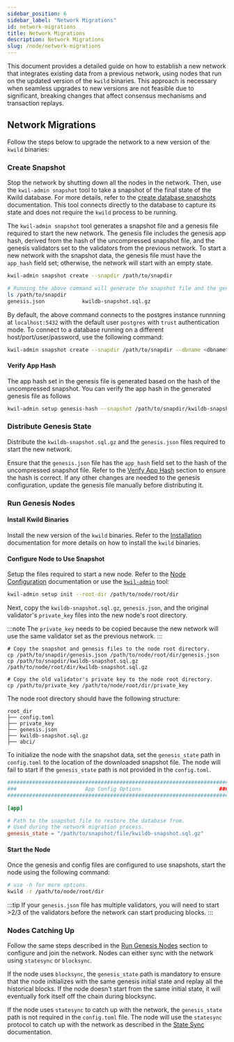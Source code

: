 ```yaml
---
sidebar_position: 6
sidebar_label: "Network Migrations"
id: network-migrations
title: Network Migrations
description: Network Migrations
slug: /node/network-migrations
---
```


This document provides a detailed guide on how to establish a new network that integrates existing data from a previous network, using nodes that run on the updated version of the `kwild` binaries. This approach is necessary when seamless upgrades to new versions are not feasible due to significant, breaking changes that affect consensus mechanisms and transaction replays.

## Network Migrations

Follow the steps below to upgrade the network to a new version of the `kwild` binaries:

### Create Snapshot

Stop the network by shutting down all the nodes in the network. Then, use the `kwil-admin snapshot` tool to take a snapshot of the final state of the Kwild database. For more details, refer to the [create database snapshots](/docs/ref/kwil-admin/snapshot/create) documentation. This tool connects directly to the database to capture its state and does not require the `kwild` process to be running.

The `kwil-admin snapshot` tool generates a snapshot file and a genesis file required to start the new network. The genesis file includes the genesis app hash, derived from the hash of the uncompressed snapshot file, and the genesis validators set to the validators from the previous network. To start a new network with the snapshot data, the genesis file must have the `app_hash` field set; otherwise, the network will start with an empty state.

```bash
kwil-admin snapshot create --snapdir /path/to/snapdir

# Running the above command will generate the snapshot file and the genesis.json file in the snapshot directory.
ls /path/to/snapdir
genesis.json            kwildb-snapshot.sql.gz
```

By default, the above command connects to the postgres instance runnning at `localhost:5432` with the default user `postgres` with `trust` authentication mode. To connect to a database running on a different host/port/user/password, use the following command:

```bash
kwil-admin snapshot create --snapdir /path/to/snapdir --dbname <dbname> --host <dbhost> --port <dbport> --user <dbuser> --password <dbpass>
```

#### Verify App Hash

The app hash set in the genesis file is generated based on the hash of the uncompressed snapshot. You can verify the app hash in the generated genesis file as follows

``` bash
kwil-admin setup genesis-hash --snapshot /path/to/snapdir/kwildb-snapshot.sql.gz
```

### Distribute Genesis State

Distribute the `kwildb-snapshot.sql.gz` and the `genesis.json` files required to start the new network. 

Ensure that the `genesis.json` file has the `app_hash` field set to the hash of the uncompressed snapshot file. Refer to the [Verify App Hash](#verify-app-hash) section to ensure the hash is correct. If any other changes are needed to the genesis configuration, update the genesis file manually before distributing it.

### Run Genesis Nodes

#### Install Kwild Binaries

Install the new version of the `kwild` binaries. Refer to the [Installation](/docs/daemon/installation) documentation for more details on how to install the `kwild` binaries.

####  Configure Node to Use Snapshot

Setup the files required to start a new node. Refer to the [Node Configuration](/docs/daemon/kwild#configuration) documentation or use the [`kwil-admin`](/docs/admin) tool:

```bash
kwil-admin setup init --root-dir /path/to/node/root/dir
```

Next, copy the `kwildb-snapshot.sql.gz`, `genesis.json`, and the original validator's `private_key` files into the new node's root directory.

:::note
The `private_key` needs to be copied because the new network will use the same validator set as the previous network.
:::

```
# Copy the snapshot and genesis files to the node root directory.
cp /path/to/snapdir/genesis.json /path/to/node/root/dir/genesis.json
cp /path/to/snapdir/kwildb-snapshot.sql.gz /path/to/node/root/dir/kwildb-snapshot.sql.gz

# Copy the old validator's private key to the node root directory.
cp /path/to/private_key /path/to/node/root/dir/private_key
```

The node root directory should have the following structure:

```
root_dir
├── config.toml
├── private_key
├── genesis.json
├── kwildb-snapshot.sql.gz
├── abci/
```

To initialize the node with the snapshot data, set the `genesis_state` path in `config.toml` to the location of the downloaded snapshot file. The node will fail to start if the `genesis_state` path is not provided in the `config.toml`.

```TOML
#######################################################################
###                      App Config Options                         ###
#######################################################################

[app]

# Path to the snapshot file to restore the database from.
# Used during the network migration process.
genesis_state = "/path/to/snapshot/file/kwildb-snapshot.sql.gz"
```

#### Start the Node

Once the genesis and config files are configured to use snapshots, start the node using the following command:

```bash
# use -h for more options. 
kwild -r /path/to/node/root/dir
```

:::tip
If your `genesis.json` file has multiple validators, you will need to start >2/3 of the validators before the network can start producing blocks.
:::

### Nodes Catching Up

Follow the same steps described in the [Run Genesis Nodes](#run-genesis-nodes) section to configure and join the network. Nodes can either sync with the network using `statesync` or `blocksync`.

If the node uses `blocksync`, the `genesis_state` path is mandatory to ensure that the node initializes with the same genesis initial state and replay all the historical blocks. If the node doesn't start from the same initial state, it will eventually fork itself off the chain during blocksync. 

If the node uses `statesync` to catch up with the network, the `genesis_state` path is not required in the `config.toml` file. The node will use the `statesync` protocol to catch up with the network as described in the [State Sync](/docs/node/statesync) documentation.

